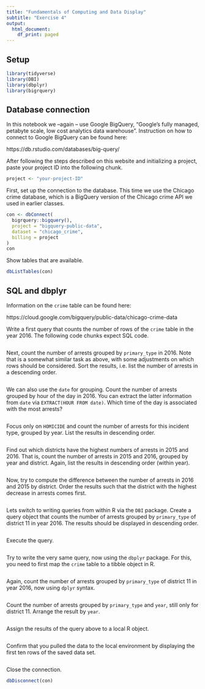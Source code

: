 ```yaml
---
title: "Fundamentals of Computing and Data Display"
subtitle: "Exercise 4"
output:
  html_document:
    df_print: paged
---
```


## Setup

```r
library(tidyverse)
library(DBI)
library(dbplyr)
library(bigrquery)
```

## Database connection

In this notebook we --again -- use Google BigQuery, "Google's fully managed, petabyte scale, low cost analytics data warehouse". Instruction on how to connect to Google BigQuery can be found here:

https://db.rstudio.com/databases/big-query/

After following the steps described on this website and initializing a project, paste your project ID into the following chunk.

```r
project <- "your-project-ID"
```

First, set up the connection to the database. This time we use the Chicago crime database, which is a BigQuery version of the Chicago crime API we used in earlier classes.

```r
con <- dbConnect(
  bigrquery::bigquery(),
  project = "bigquery-public-data",
  dataset = "chicago_crime",
  billing = project
)
con 
```

Show tables that are available.

```r
dbListTables(con)
```

## SQL and dbplyr

Information on the `crime` table can be found here:

https://cloud.google.com/bigquery/public-data/chicago-crime-data

Write a first query that counts the number of rows of the `crime` table in the year 2016. The following code chunks expect SQL code.

```sql

```

Next, count the number of arrests grouped by `primary_type` in 2016. Note that is a somewhat similar task as above, with some adjustments on which rows should be considered. Sort the results, i.e. list the number of arrests in a descending order.

```sql

```

We can also use the `date` for grouping. Count the number of arrests grouped by hour of the day in 2016. You can extract the latter information from `date` via `EXTRACT(HOUR FROM date)`. Which time of the day is associated with the most arrests? 

```sql

```

Focus only on `HOMICIDE` and count the number of arrests for this incident type, grouped by year. List the results in descending order.

```sql

```

Find out which districts have the highest numbers of arrests in 2015 and 2016. That is, count the number of arrests in 2015 and 2016, grouped by year and district. Again, list the results in descending order (within year).

```sql

```

Now, try to compute the difference between the number of arrests in 2016 and 2015 by district. Order the results such that the district with the highest decrease in arrests comes first.

```sql

```

Lets switch to writing queries from within R via the `DBI` package. Create a query object that counts the number of arrests grouped by `primary_type` of district 11 in year 2016. The results should be displayed in descending order.

```r

```

Execute the query.

```r

```

Try to write the very same query, now using the `dbplyr` package. For this, you need to first map the `crime` table to a tibble object in R.

```r

```

Again, count the number of arrests grouped by `primary_type` of district 11 in year 2016, now using `dplyr` syntax.

```r

```

Count the number of arrests grouped by `primary_type` and `year`, still only for district 11. Arrange the result by `year`.

```r

```

Assign the results of the query above to a local R object.

```r

```

Confirm that you pulled the data to the local environment by displaying the first ten rows of the saved data set.

```r

```

Close the connection.

```r
dbDisconnect(con)
```
